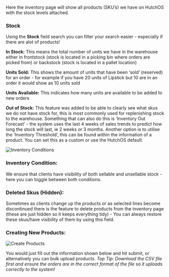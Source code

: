 Here the inventory page will show all products (SKU’s) we have on HutchOS with the stock levels attached.

### Stock

Using the **Stock** field search you can filter your search easier - especially if there are alot of products!

**In Stock:** This means the total number of units we have in the warehouse either in frontstock (stock is located in a picking bin where orders are picked from) or backstock (stock is located in a pallet location)

**Units Sold:** This shows the amount of units that have been ‘sold’ (reserved) for an order - for example if you have 20 units of Lipstick but 10 are in an order it would show as 10 units sold

**Units Available:** This indicates how many units are available to be added to new orders

**Out of Stock:** This feature was added to be able to clearly see what skus we do not have stock for, this is most commonly used for replenishing stock to the warehouse. Something that can also do this is ‘Inventory Out Forecast’ - the system uses the last 4 weeks of sales trends to predict how long the stock will last, ie 2 weeks or 3 months. Another option is to utilise the ‘Inventory Threshold’, this can be found within the information of a product. You can set this as a custom or use the HutchOS default.

<img src="/images/inventory-1.png" alt="Inventory Conditions" />

### Inventory Condition:

We ensure that clients have visibility of both sellable and unsellable stock - here you can toggle between both conditions.

### Deleted Skus (Hidden):

Sometimes as clients change up the products or as selected lines become discontinued there is the feature to delete products from the inventory page (these are just hidden so it keeps everything tidy) - You can always restore these skus/have visibility of them by using this field.

### Creating New Products:

<img src="/images/inventory-2.png" alt="Create Products" />

You would just fill out the information shown below and hit submit, or alternatively you can bulk upload products. _Top Tip: Download the CSV file first and ensure the orders are in the correct format of the file so it uploads correctly to the system!_
